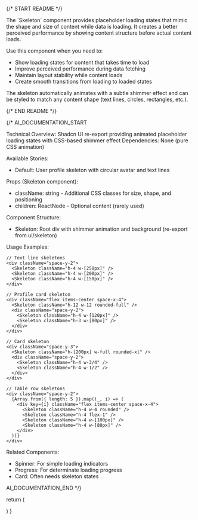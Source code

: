 
{/* START README */}
<div className="prose prose-sm max-w-none">
The `Skeleton` component provides placeholder loading states that mimic the shape and size of content while data is loading. It creates a better perceived performance by showing content structure before actual content loads.

Use this component when you need to:

- Show loading states for content that takes time to load
- Improve perceived performance during data fetching
- Maintain layout stability while content loads
- Create smooth transitions from loading to loaded states

The skeleton automatically animates with a subtle shimmer effect and can be styled to match any content shape (text lines, circles, rectangles, etc.).
</div>
{/* END README */}

{/*
AI_DOCUMENTATION_START

Technical Overview: Shadcn UI re-export providing animated placeholder loading states with CSS-based shimmer effect
Dependencies: None (pure CSS animation)

Available Stories:

- Default: User profile skeleton with circular avatar and text lines

Props (Skeleton component):

- className: string - Additional CSS classes for size, shape, and positioning
- children: ReactNode - Optional content (rarely used)

Component Structure:

- Skeleton: Root div with shimmer animation and background (re-export from ui/skeleton)

Usage Examples:

```tsx
// Text line skeletons
<div className="space-y-2">
  <Skeleton className="h-4 w-[250px]" />
  <Skeleton className="h-4 w-[200px]" />
  <Skeleton className="h-4 w-[150px]" />
</div>

// Profile card skeleton
<div className="flex items-center space-x-4">
  <Skeleton className="h-12 w-12 rounded-full" />
  <div className="space-y-2">
    <Skeleton className="h-4 w-[120px]" />
    <Skeleton className="h-3 w-[80px]" />
  </div>
</div>

// Card skeleton
<div className="space-y-3">
  <Skeleton className="h-[200px] w-full rounded-xl" />
  <div className="space-y-2">
    <Skeleton className="h-4 w-3/4" />
    <Skeleton className="h-4 w-1/2" />
  </div>
</div>

// Table row skeletons
<div className="space-y-2">
  {Array.from({ length: 5 }).map((_, i) => (
    <div key={i} className="flex items-center space-x-4">
      <Skeleton className="h-4 w-4 rounded" />
      <Skeleton className="h-4 flex-1" />
      <Skeleton className="h-4 w-[100px]" />
      <Skeleton className="h-4 w-[80px]" />
    </div>
  ))}
</div>
```

Related Components:

- Spinner: For simple loading indicators
- Progress: For determinate loading progress
- Card: Often needs skeleton states

AI_DOCUMENTATION_END
*/}

  return (
    <div className="flex items-center space-x-4">
      <Skeleton className="h-12 w-12 rounded-full" />
      <div className="space-y-2">
        <Skeleton className="h-4 w-[250px]" />
        <Skeleton className="h-4 w-[200px]" />
      </div>
    </div>
  )
}
